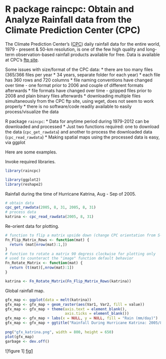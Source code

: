 R package raincpc: Obtain and Analyze Rainfall data from the Climate Prediction Center (CPC)
========================================================

The Climate Prediction Center's ([CPC](www.cpc.ncep.noaa.gov)) daily rainfall data for the entire world, 1979 - present & 50-km resolution, is one of the few high quality and long-term observation-based rainfall products available for free. Data is available at CPC's [ftp site](ftp.cpc.ncep.noaa.gov/precip/CPC_UNI_PRCP/GAUGE_GLB/). 

Some issues with size/format of the CPC data:
* there are too many files (365/366 files per year * 34 years, separate folder for each year)
* each file has 360 rows and 720 columns
* file naming conventions have changed over time - one format prior to 2006 and couple of different formats afterwards
* file formats have changed over time - gzipped files prior to 2008 and plain binary files afterwards
* downloading multiple files simultaneously from the CPC ftp site, using wget, does not seem to work properly
* there is no software/code readily available to easily process/visualize the data

R package `raincpc`:
* Data for anytime period during 1979-2012 can be downloaded and processed
* Just two functions required: one to download the data (`cpc_get_rawdata`) and another to process the downloaded data (`cpc_read_rawdata`)
* Making spatial maps using the processed data is easy, via ggplot

Here are some examples.

Invoke required libraries.

```r
library(raincpc)

library(ggplot2)
library(reshape2)
```

Rainfall during the time of Hurricane Katrina, Aug - Sep of 2005.

```r
# obtain data
cpc_get_rawdata(2005, 8, 31, 2005, 8, 31) 
# process data
katrina <- cpc_read_rawdata(2005, 8, 31) 
```

Re-orient data for plotting.

```r
# function to flip a matrix upside down (change CPC orientation from S-N to N-S)
Fn_Flip_Matrix_Rows <- function(mat) {
  return (mat[nrow(mat):1,])
}
# function to rotate a matrix 90 degress clockwise for plotting only
# used to counteract the "image" function default behavior
Fn_Rotate_Matrix <- function(mat) {
  return (t(mat)[,nrow(mat):1])
}

katrina <- Fn_Rotate_Matrix(Fn_Flip_Matrix_Rows(katrina))
```

Global rainfall map.

```r
gfx_map <- ggplot(data = melt(katrina)) 
gfx_map <- gfx_map + geom_raster(aes(Var1, Var2, fill = value)) 
gfx_map <- gfx_map + theme(axis.text = element_blank(), 
                           axis.ticks = element_blank())
gfx_map <- gfx_map + labs(x = NULL, y = NULL, fill = "Rain (mm/day)")
gfx_map <- gfx_map + ggtitle("Rainfall During Hurricane Katrina: 2005/8/31")
  
png("gfx_katrina.png", width = 800, height = 650)
plot(gfx_map)
garbage <- dev.off()
```

![figure 1] [fig1]

[fig1]: gfx_katrina.png "figure 1" 

